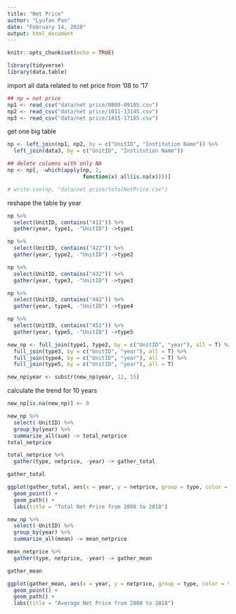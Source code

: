 ```yaml
---
title: "Net Price"
author: "Lyufan Pan"
date: "February 14, 2020"
output: html_document
---
```


```r
knitr::opts_chunk$set(echo = TRUE)
```

```r
library(tidyverse)
library(data.table)
```

import all data related to net price from '08 to '17
```r
## np = net price
np1 <- read_csv("data/net price/0809-0910S.csv")
np2 <- read_csv("data/net price/1011-1314S.csv")
np3 <- read_csv("data/net price/1415-1718S.csv")
```

get one big table
```r
np <- left_join(np1, np2, by = c("UnitID", "Institution Name")) %>% 
  left_join(data3, by = c("UnitID", "Institution Name"))

## delete columns with only NA
np <- np[, -which(apply(np, 2, 
                        function(x) all(is.na(x))))]

# write.csv(np, "data/net price/totalNetPrice.csv")
```

reshape the table by year
```r
np %>% 
  select(UnitID, contains("412")) %>% 
  gather(year, type1, -"UnitID") ->type1

np %>% 
  select(UnitID, contains("422")) %>% 
  gather(year, type2, -"UnitID") ->type2

np %>% 
  select(UnitID, contains("432")) %>% 
  gather(year, type3, -"UnitID") ->type3

np %>% 
  select(UnitID, contains("442")) %>% 
  gather(year, type4, -"UnitID") ->type4

np %>% 
  select(UnitID, contains("452")) %>% 
  gather(year, type5, -"UnitID") ->type5

new_np <- full_join(type1, type2, by = c("UnitID", "year"), all = T) %>% 
  full_join(type3, by = c("UnitID", "year"), all = T) %>% 
  full_join(type4, by = c("UnitID", "year"), all = T) %>% 
  full_join(type5, by = c("UnitID", "year"), all = T)

new_np$year <- substr(new_np$year, 12, 15)
```

calculate the trend for 10 years
```r
new_np[is.na(new_np)] <- 0

new_np %>%
  select(-UnitID) %>% 
  group_by(year) %>% 
  summarize_all(sum) -> total_netprice
total_netprice
```
```r
total_netprice %>% 
  gather(type, netprice, -year) -> gather_total

gather_total
```

```r
ggplot(gather_total, aes(x = year, y = netprice, group = type, color = type)) +
  geom_point() +
  geom_path() +
  labs(title = "Total Net Price from 2008 to 2018")
```

```r
new_np %>%
  select(-UnitID) %>% 
  group_by(year) %>% 
  summarize_all(mean) -> mean_netprice

mean_netprice %>% 
  gather(type, netprice, -year) -> gather_mean

gather_mean
```

```r
ggplot(gather_mean, aes(x = year, y = netprice, group = type, color = type)) +
  geom_point() +
  geom_path() +
  labs(title = "Average Net Price from 2008 to 2018")
```

